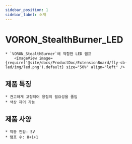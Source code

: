 ```yaml
---
sidebar_position: 1
sidebar_label: 소개
---
```




# VORON_StealthBurner_LED

    * `VORON_StealthBurner`에 적합한 LED 램프
        <ImageView image={require('@site/docs/ProductDoc/ExtensionBoard/fly-sb-led/img/led.png').default} size="50%" align="left" />

## 제품 특징

    * 견고하게 고정되어 용접의 필요성을 줄임
    * 색상 제어 가능

## 제품 사양

    * 작동 전압: 5V
    * 램프 수: 8+1+1

